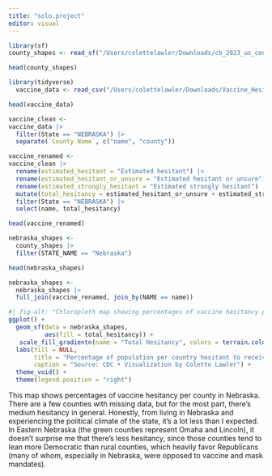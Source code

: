 ```yaml
---
title: "solo.project"
editor: visual
---
```


```r
library(sf)
county_shapes <- read_sf("/Users/colettelawler/Downloads/cb_2023_us_county_500k")

head(county_shapes)
```

```r
library(tidyverse) 
  vaccine_data <- read_csv("/Users/colettelawler/Downloads/Vaccine_Hesitancy_for_COVID-19__County_and_local_estimates_20250402.csv")
```

```r
head(vaccine_data)
```

```r
vaccine_clean <-
vaccine_data |>
  filter(State == "NEBRASKA") |>
  separate(`County Name`, c("name", "county")) 
```

```r
vaccine_renamed <-
vaccine_clean |>
  rename(estimated_hesitant = "Estimated hesitant") |>
  rename(estimated_hesitant_or_unsure = "Estimated hesitant or unsure") |>
  rename(estimated_strongly_hesitant = "Estimated strongly hesitant") |>
  mutate(total_hesitancy = estimated_hesitant_or_unsure + estimated_strongly_hesitant + estimated_hesitant) |>
  filter(State == "NEBRASKA") |>
  select(name, total_hesitancy)

head(vaccine_renamed)
```

```r
nebraska_shapes <-
  county_shapes |>
  filter(STATE_NAME == "Nebraska")

head(nebraska_shapes)

nebraska_shapes <-
  nebraska_shapes |>
  full_join(vaccine_renamed, join_by(NAME == name))
```

```r
#| fig-alt: "Chloropleth map showing percentages of vaccine hesitancy per county in Nebraska. Most lie at 26% or a bit above in West of the state, while Eastern cities like Omaha and Lincoln are 25% or less."
ggplot() +
  geom_sf(data = nebraska_shapes,
          aes(fill = total_hesitancy)) +
   scale_fill_gradientn(name = "Total Hesitancy", colors = terrain.colors(10)) +
  labs(fill = NULL,
       title = "Percentage of population per country hesitant to receive COVID-19 vaccine in Nebraska",
       caption = "Source: CDC • Visualization by Colette Lawler") +
  theme_void() +
  theme(legend.position = "right")
```

This map shows percentages of vaccine hesitancy per county in Nebraska.
There are a few counties with missing data, but for the most part, there's medium hesitancy in general.
Honestly, from living in Nebraska and experiencing the political climate of the state, it's a lot less than I expected.
In Eastern Nebraska (the green counties represent Omaha and Lincoln), it doesn't surprise me that there's less hesitancy, since those counties tend to lean more Democratic than rural counties, which heavily favor Republicans (many of whom, especially in Nebraska, were opposed to vaccine and mask mandates).
